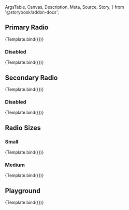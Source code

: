 <!-- @prettier -->

  ArgsTable,
  Canvas,
  Description,
  Meta,
  Source,
  Story,
} from '@storybook/addon-docs';


<Meta argTypes={argTypes} component={Radio} title="Material UI/Radio" />

<Description of={Radio} />

## Primary Radio

<Canvas>
  <Story
    args={{
      color: 'primary',
      value: 'value',
    }}
    name="Primary"
  >
    {Template.bind({})}
  </Story>
</Canvas>

### Disabled

<Canvas>
  <Story
    args={{
      color: 'primary',
      disabled: true,
      value: 'value',
    }}
    name="Primary: Disabled"
  >
    {Template.bind({})}
  </Story>
</Canvas>

## Secondary Radio

<Canvas>
  <Story
    args={{
      color: 'secondary',
      value: 'value',
    }}
    name="Secondary"
  >
    {Template.bind({})}
  </Story>
</Canvas>

### Disabled

<Canvas>
  <Story
    args={{
      color: 'secondary',
      disabled: true,
      value: 'value',
    }}
    name="Secondary: Disabled"
  >
    {Template.bind({})}
  </Story>
</Canvas>

## Radio Sizes

### Small

<Canvas>
  <Story
    args={{
      color: 'primary',
      size: 'small',
      value: 'value',
    }}
    name="Size: Small"
  >
    {Template.bind({})}
  </Story>
</Canvas>

### Medium

<Canvas>
  <Story
    args={{
      size: 'medium',
      value: 'value',
    }}
    name="Size: Medium"
  >
    {Template.bind({})}
  </Story>
</Canvas>

## Playground

<Canvas isColumn>
  <Source language="jsx" story="Playground" />
  <Story
    args={{
      checked: true,
      color: 'primary',
      disabled: false,
      size: 'medium',
      value: 'value',
    }}
    name="Playground"
  >
    {Template.bind({})}
  </Story>
  <ArgsTable story="Playground" />
</Canvas>

